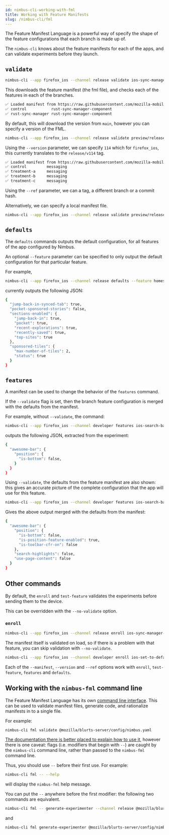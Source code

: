 ```yaml
---
id: nimbus-cli-working-with-fml
title: Working with Feature Manifests
slug: /nimbus-cli/fml
---
```


The Feature Manifest Language is a powerful way of specify the shape of the feature configurations that each branch is made up of.

The `nimbus-cli` knows about the feature manifests for each of the apps, and can validate experiments before they launch.

## `validate`

```sh
nimbus-cli --app firefox_ios --channel release validate ios-sync-manager-integration
```

This downloads the feature manifest (the fml file), and checks each of the features in each of the branches.

```sh
✅ Loaded manifest from https://raw.githubusercontent.com/mozilla-mobile/firefox-ios/main/nimbus.fml.yaml
✅ control           rust-sync-manager-component
✅ rust-sync-manager rust-sync-manager-component
```

By default, this will download the version from `main`, however you can specify a version of the FML.

```sh
nimbus-cli --app firefox_ios --channel release validate preview/release-ios-re-engagement-notifications-ab-experiment-114 --version 114
```

Using the `--version` parameter, we can specify `114` which for `firefox_ios`, this currently translates to the `release/v114` tag.

```sh
✅ Loaded manifest from https://raw.githubusercontent.com/mozilla-mobile/firefox-ios/release/v114/nimbus.fml.yaml
✅ control         messaging
✅ treatment-a     messaging
✅ treatment-b     messaging
✅ treatment-c     messaging
```

Using the `--ref` parameter, we can a tag, a different branch or a commit hash.

Alternatively, we can specify a local manifest file.

```sh
nimbus-cli --app firefox_ios --channel release validate preview/release-ios-re-engagement-notifications-ab-experiment-114 --manifest ./my-manifest.fml.yaml
```

## `defaults`

The `defaults` commands outputs the default configuration, for all features of the app configured by Nimbus.

An optional `--feature` parameter can be specified to only output the default configuration for that particular feature.

For example,

```sh
nimbus-cli --app firefox_ios --channel release defaults --feature homescreenFeature
```

currently outputs the following JSON:

```sh
{
  "jump-back-in-synced-tab": true,
  "pocket-sponsored-stories": false,
  "sections-enabled": {
    "jump-back-in": true,
    "pocket": true,
    "recent-explorations": true,
    "recently-saved": true,
    "top-sites": true
  },
  "sponsored-tiles": {
    "max-number-of-tiles": 2,
    "status": true
  }
}
```

## `features`

A manifest can be used to change the behavior of the `features` command.

If the `--validate` flag is set, then the branch feature configuration is merged with the defaults from the manifest.

For example, without `--validate`, the command:

```sh
nimbus-cli --app firefox_ios --channel developer features ios-search-bar-placement-v2-treatment-a-rollout --branch treatment-a
```

outputs the following JSON, extracted from the experiment:
```sh
{
  "awesome-bar": {
    "position": {
      "is-bottom": false,
    }
  }
}
```

Using `--validate`, the defaults from the feature manifest are also shown: this gives an accurate picture of the complete configuration that the app will use for this feature.

```sh
nimbus-cli --app firefox_ios --channel developer features ios-search-bar-placement-v2-treatment-a-rollout --branch treatment-a --validate
```

Gives the above output merged with the defaults from the manifest:

```sh
{
  "awesome-bar": {
    "position": {
      "is-bottom": false,
      "is-position-feature-enabled": true,
      "is-toolbar-cfr-on": false
    },
    "search-highlights": false,
    "use-page-content": false
  }
}
```

## Other commands

By default, the `enroll` and `test-feature` validates the experiments before sending them to the device.

This can be overridden with the `--no-validate` option.

### `enroll`

```sh
nimbus-cli --app firefox_ios --channel release enroll ios-sync-manager-integration --branch rust-sync-manager
```

The manifest itself is validated on load, so if there is a problem with that feature, you can skip validation with `--no-validate`.

```sh
nimbus-cli --app firefox_ios --channel developer enroll ios-set-to-default-in-onboarding-final --branch control --no-validate
```

Each of the `--manifest`, `--version` and `--ref` options work with `enroll`, `test-feature`, `features` and `defaults`.

## Working with the `nimbus-fml` command line

The Feature Manifest Language has its own [command line interface](/fml/fml-cli). This can be used to validate manifest files, generate code, and rationalize manifests in to a single file.

For example:

```sh
nimbus-cli fml validate @mozilla/blurts-server/config/nimbus.yaml
```

[The documentation there is better placed to explain how to use it](/fml/fml-cli), however there is one caveat: flags (i.e. modifiers that begin with `--`) are caught by the `nimbus-cli` command line, rather than passed to the `nimbus-fml` command line.

Thus, you should use `--` before their first use. For example:

```sh
nimbus-cli fml -- --help
```

will display the `nimbus-fml` help message.

You can put the `--` anywhere before the first modifier: the following two commands are equivalent.

```sh
nimbus-cli fml -- generate-experimenter --channel release @mozilla/blurts-server/config/nimbus.yaml blurts.experimenter.yaml
```

and

```sh
nimbus-cli fml generate-experimenter @mozilla/blurts-server/config/nimbus.yaml blurts.experimenter.yaml -- --channel release
```
